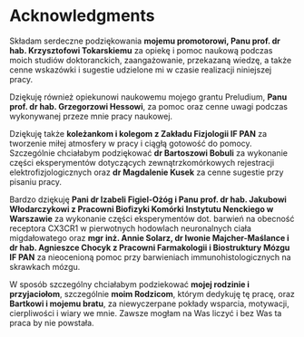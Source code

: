 # Acknowledgments {- .unnumbered}

Składam serdeczne podziękowania **mojemu promotorowi, Panu prof. dr hab. Krzysztofowi Tokarskiemu**
za opiekę i pomoc naukową podczas moich studiów doktoranckich, 
zaangażowanie, przekazaną wiedzę, a także cenne wskazówki i sugestie
udzielone mi w czasie realizacji niniejszej pracy.

Dziękuję również opiekunowi naukowemu mojego grantu Preludium, **Panu prof. dr hab. Grzegorzowi Hessowi**,
za pomoc oraz cenne uwagi podczas wykonywanej przeze mnie pracy naukowej.

Dziękuję także **koleżankom i kolegom z Zakładu Fizjologii IF PAN** 
za tworzenie miłej atmosfery w pracy i ciągłą gotowość do pomocy.
Szczególnie chciałabym podziękować **dr Bartoszowi Bobuli** za wykonanie części eksperymentów dotyczących zewnątrzkomórkowych rejestracji elektrofizjologicznych oraz **dr Magdalenie Kusek** za cenne sugestie przy pisaniu pracy.

Bardzo dziękuję **Pani dr Izabeli Figiel-Ożóg i Panu prof. dr hab. Jakubowi Włodarczykowi z Pracowni Biofizyki Komórki Instytutu Nenckiego w Warszawie** za wykonanie części eksperymentów dot. barwień na obecność receptora CX3CR1 w pierwotnych hodowlach neuronalnych ciała migdałowatego oraz **mgr inż. Annie Solarz, dr Iwonie Majcher-Maślance i dr hab. Agnieszce Chocyk z Pracowni Farmakologii i Biostruktury Mózgu IF PAN** za nieocenioną pomoc przy barwieniach immunohistologicznych na skrawkach mózgu.  


W sposób szczególny chciałabym podziekować **mojej rodzinie i przyjaciołom**, szczególnie **moim Rodzicom**, którym dedykuję tę pracę, oraz **Bartkowi i mojemu bratu**, za niewyczerpane pokłady wsparcia, motywacji, cierpliwości i wiary we mnie.
Zawsze mogłam na Was liczyć i bez Was ta praca by nie powstała.

\newpage